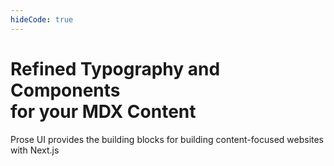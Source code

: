 ```yaml
---
hideCode: true
---
```




# Refined Typography and Components <br className="hidden md:inline" /> for your MDX Content

Prose UI provides the building blocks for building content-focused websites with Next.js

<Frame align="center">
  <LandingButtons className="my-8" />
</Frame>
